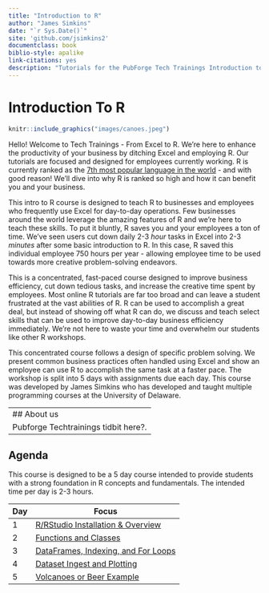 ```yaml
--- 
title: "Introduction to R"
author: "James Simkins"
date: "`r Sys.Date()`"
site: 'github.com/jsimkins2'
documentclass: book
biblio-style: apalike
link-citations: yes
description: "Tutorials for the PubForge Tech Trainings Introduction to R Course"
---
```


# Introduction To R

```r
knitr::include_graphics("images/canoes.jpeg")  
```

Hello! Welcome to Tech Trainings - From Excel to R. We're here to enhance the productivity of your business by ditching Excel and employing R. Our tutorials are focused and designed for employees currently working. R is currently ranked as the [7th most popular language in the world](http://pypl.github.io/PYPL.html) - and with good reason! We'll dive into why R is ranked so high and how it can benefit you and your business. 

This intro to R course is designed to teach R to businesses and employees who frequently use Excel for day-to-day operations. Few businesses around the world leverage the amazing features of R and we're here to teach these skills. To put it bluntly, R saves you and your employees a ton of time. We've seen users cut down daily 2-3 *hour* tasks in Excel into 2-3 *minutes* after some basic introduction to R. In this case, R saved this individual employee 750 hours per year - allowing employee time to be used towards more creative problem-solving endeavors. 

This is a concentrated, fast-paced course designed to improve business efficiency, cut down tedious tasks, and increase the creative time spent by employees. Most online R tutorials are far too broad and can leave a student frustrated at the vast abilities of R. R can be used to accomplish a great deal, but instead of showing off what R can do, we discuss and teach select skills that can be used to improve day-to-day business efficiency immediately. We're not here to waste your time and overwhelm our students like other R workshops.

This concentrated course follows a design of specific problem solving. We present common business practices often handled using Excel and show an employee can use R to accomplish the same task at a faster pace. The workshop is split into 5 days with assignments due each day. This course was developed by James Simkins who has developed and taught multiple programming courses at the University of Delaware. 

---
## About us
Pubforge Techtrainings tidbit here?. 
---

## Agenda
This course is designed to be a 5 day course intended to provide students with a strong foundation in R concepts and fundamentals. The intended time per day is 2-3 hours.

|Day      |      Focus|
|----------|----------|
|1 | [R/RStudio Installation & Overview](#01-Getting-Started)|
|2 | [Functions and Classes](#02-Functions)| 
|3 | [DataFrames, Indexing, and For Loops](#03-DataFrames)| 
|4 | [Dataset Ingest and Plotting](#04-Beer)| |
|5 | [Volcanoes or Beer Example](#05-Tidyverse-ggplot2)| |
